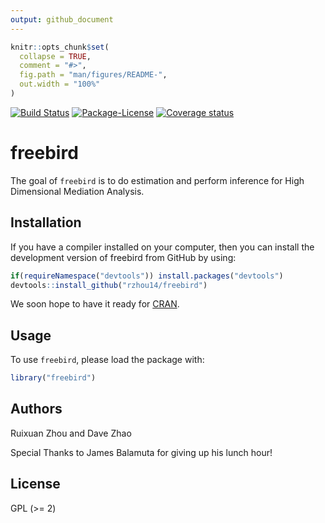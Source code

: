 ```yaml
---
output: github_document
---
```


<!-- README.md is generated from README.Rmd. Please edit that file -->

```r
knitr::opts_chunk$set(
  collapse = TRUE,
  comment = "#>",
  fig.path = "man/figures/README-",
  out.width = "100%"
)
```

[![Build Status](https://travis-ci.org/rzhou14/freebird.svg)](https://travis-ci.org/rzhou14/freebird)
[![Package-License](http://img.shields.io/badge/license-GPL%20(%3E=2)-brightgreen.svg?style=flat)](http://www.gnu.org/licenses/gpl-2.0.html)
[![Coverage status](https://codecov.io/gh/rzhou14/freebird/branch/master/graph/badge.svg)](https://codecov.io/github/rzhou14/freebird?branch=master)

<!--
[![CRAN Version Badge](http://www.r-pkg.org/badges/version/freebird)](https://cran.r-project.org/package=freebird)
[![CRAN Status](https://cranchecks.info/badges/worst/freebird)](https://cran.r-project.org/web/checks/check_results_freebird.html)
[![RStudio CRAN Mirror's Monthly Downloads](http://cranlogs.r-pkg.org/badges/freebird?color=brightgreen)](http://www.r-pkg.org/pkg/freebird)
[![RStudio CRAN Mirror's Total Downloads](http://cranlogs.r-pkg.org/badges/grand-total/freebird?color=brightgreen)](http://www.r-pkg.org/pkg/freebird)
-->

# freebird

The goal of `freebird` is to do estimation and perform inference for High Dimensional Mediation Analysis.

## Installation 

If you have a compiler installed on your computer, then you can install the development version
of freebird from GitHub by using:

```r
if(requireNamespace("devtools")) install.packages("devtools")
devtools::install_github("rzhou14/freebird")
```

We soon hope to have it ready for [CRAN](https://CRAN.R-project.org).

<!--- with:

``` r
install.packages("freebird")
```

-->

## Usage

To use `freebird`, please load the package with:

```r
library("freebird")
```


## Authors

Ruixuan Zhou and Dave Zhao

Special Thanks to James Balamuta for giving up his lunch hour!

## License

GPL (>= 2)
